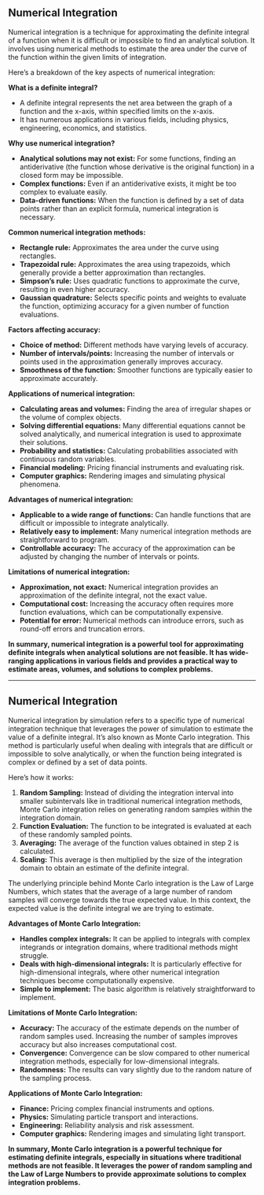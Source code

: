 ## Numerical Integration

Numerical integration is a technique for approximating the definite integral of a function when it is difficult or impossible to find an analytical solution. It involves using numerical methods to estimate the area under the curve of the function within the given limits of integration.

Here's a breakdown of the key aspects of numerical integration:

**What is a definite integral?**

* A definite integral represents the net area between the graph of a function and the x-axis, within specified limits on the x-axis.
* It has numerous applications in various fields, including physics, engineering, economics, and statistics.

**Why use numerical integration?**

* **Analytical solutions may not exist:** For some functions, finding an antiderivative (the function whose derivative is the original function) in a closed form may be impossible.
* **Complex functions:** Even if an antiderivative exists, it might be too complex to evaluate easily.
* **Data-driven functions:** When the function is defined by a set of data points rather than an explicit formula, numerical integration is necessary.

**Common numerical integration methods:**

* **Rectangle rule:** Approximates the area under the curve using rectangles.
* **Trapezoidal rule:** Approximates the area using trapezoids, which generally provide a better approximation than rectangles.
* **Simpson's rule:** Uses quadratic functions to approximate the curve, resulting in even higher accuracy.
* **Gaussian quadrature:** Selects specific points and weights to evaluate the function, optimizing accuracy for a given number of function evaluations.

**Factors affecting accuracy:**

* **Choice of method:** Different methods have varying levels of accuracy.
* **Number of intervals/points:** Increasing the number of intervals or points used in the approximation generally improves accuracy.
* **Smoothness of the function:** Smoother functions are typically easier to approximate accurately.

**Applications of numerical integration:**

* **Calculating areas and volumes:** Finding the area of irregular shapes or the volume of complex objects.
* **Solving differential equations:** Many differential equations cannot be solved analytically, and numerical integration is used to approximate their solutions.
* **Probability and statistics:** Calculating probabilities associated with continuous random variables.
* **Financial modeling:** Pricing financial instruments and evaluating risk.
* **Computer graphics:** Rendering images and simulating physical phenomena.

**Advantages of numerical integration:**

* **Applicable to a wide range of functions:** Can handle functions that are difficult or impossible to integrate analytically.
* **Relatively easy to implement:** Many numerical integration methods are straightforward to program.
* **Controllable accuracy:** The accuracy of the approximation can be adjusted by changing the number of intervals or points.

**Limitations of numerical integration:**

* **Approximation, not exact:** Numerical integration provides an approximation of the definite integral, not the exact value.
* **Computational cost:** Increasing the accuracy often requires more function evaluations, which can be computationally expensive.
* **Potential for error:** Numerical methods can introduce errors, such as round-off errors and truncation errors.

**In summary, numerical integration is a powerful tool for approximating definite integrals when analytical solutions are not feasible. It has wide-ranging applications in various fields and provides a practical way to estimate areas, volumes, and solutions to complex problems.**

-------------------------------------------------------------------------------------------

## Numerical Integration 

Numerical integration by simulation refers to a specific type of numerical integration technique that leverages the power of simulation to estimate the value of a definite integral. It's also known as Monte Carlo integration. This method is particularly useful when dealing with integrals that are difficult or impossible to solve analytically, or when the function being integrated is complex or defined by a set of data points.

Here's how it works:

1. **Random Sampling:** Instead of dividing the integration interval into smaller subintervals like in traditional numerical integration methods, Monte Carlo integration relies on generating random samples within the integration domain.
2. **Function Evaluation:** The function to be integrated is evaluated at each of these randomly sampled points.
3. **Averaging:** The average of the function values obtained in step 2 is calculated.
4. **Scaling:** This average is then multiplied by the size of the integration domain to obtain an estimate of the definite integral.

The underlying principle behind Monte Carlo integration is the Law of Large Numbers, which states that the average of a large number of random samples will converge towards the true expected value. In this context, the expected value is the definite integral we are trying to estimate.

**Advantages of Monte Carlo Integration:**

* **Handles complex integrals:** It can be applied to integrals with complex integrands or integration domains, where traditional methods might struggle.
* **Deals with high-dimensional integrals:** It is particularly effective for high-dimensional integrals, where other numerical integration techniques become computationally expensive.
* **Simple to implement:** The basic algorithm is relatively straightforward to implement.

**Limitations of Monte Carlo Integration:**

* **Accuracy:** The accuracy of the estimate depends on the number of random samples used. Increasing the number of samples improves accuracy but also increases computational cost.
* **Convergence:** Convergence can be slow compared to other numerical integration methods, especially for low-dimensional integrals.
* **Randomness:** The results can vary slightly due to the random nature of the sampling process.

**Applications of Monte Carlo Integration:**

* **Finance:** Pricing complex financial instruments and options.
* **Physics:** Simulating particle transport and interactions.
* **Engineering:** Reliability analysis and risk assessment.
* **Computer graphics:** Rendering images and simulating light transport.

**In summary, Monte Carlo integration is a powerful technique for estimating definite integrals, especially in situations where traditional methods are not feasible. It leverages the power of random sampling and the Law of Large Numbers to provide approximate solutions to complex integration problems.**
